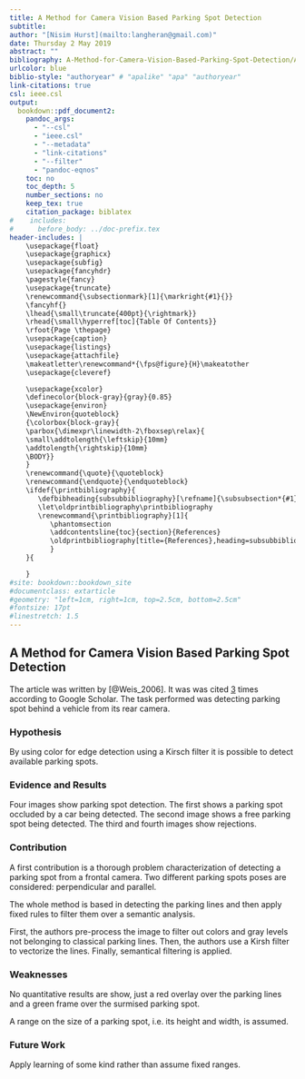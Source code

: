 ---
title: A Method for Camera Vision Based Parking Spot Detection
subtitle:
author: "[Nisim Hurst](mailto:langheran@gmail.com)"
date: Thursday 2 May 2019
abstract: ""
bibliography: A-Method-for-Camera-Vision-Based-Parking-Spot-Detection/A-Method-for-Camera-Vision-Based-Parking-Spot-Detection.bib
urlcolor: blue
biblio-style: "authoryear" # "apalike" "apa" "authoryear"
link-citations: true
csl: ieee.csl
output:
  bookdown::pdf_document2:
    pandoc_args:
      - "--csl"
      - "ieee.csl"
      - "--metadata"
      - "link-citations"
      - "--filter"
      - "pandoc-eqnos"
    toc: no
    toc_depth: 5
    number_sections: no
    keep_tex: true
    citation_package: biblatex
#    includes:
#      before_body: ../doc-prefix.tex
header-includes: |
    \usepackage{float}
    \usepackage{graphicx}
    \usepackage{subfig}
    \usepackage{fancyhdr}
    \pagestyle{fancy}
    \usepackage{truncate}
    \renewcommand{\subsectionmark}[1]{\markright{#1}{}}
    \fancyhf{}
    \lhead{\small\truncate{400pt}{\rightmark}}
    \rhead{\small\hyperref[toc]{Table Of Contents}}
    \rfoot{Page \thepage}
    \usepackage{caption}
    \usepackage{listings}
    \usepackage{attachfile}
    \makeatletter\renewcommand*{\fps@figure}{H}\makeatother
    \usepackage{cleveref}

    \usepackage{xcolor}
    \definecolor{block-gray}{gray}{0.85}
    \usepackage{environ}
    \NewEnviron{quoteblock}
    {\colorbox{block-gray}{
    \parbox{\dimexpr\linewidth-2\fboxsep\relax}{
    \small\addtolength{\leftskip}{10mm}
    \addtolength{\rightskip}{10mm}
    \BODY}}
    }
    \renewcommand{\quote}{\quoteblock}
    \renewcommand{\endquote}{\endquoteblock}
    \ifdef{\printbibliography}{
       \defbibheading{subsubbibliography}[\refname]{\subsubsection*{#1}}
       \let\oldprintbibliography\printbibliography
       \renewcommand{\printbibliography}[1]{
          \phantomsection
          \addcontentsline{toc}{section}{References}
          \oldprintbibliography[title={References},heading=subsubbibliography]
          }
    }{

    }
#site: bookdown::bookdown_site
#documentclass: extarticle
#geometry: "left=1cm, right=1cm, top=2.5cm, bottom=2.5cm"
#fontsize: 17pt
#linestretch: 1.5
---
\label{toc}

## A Method for Camera Vision Based Parking Spot Detection

The article was written by [@Weis_2006]. It was was cited [3](https://scholar.google.com/scholar?cites=14395139259540139730&as_sdt=2005&sciodt=0,5&hl=en) times according to Google Scholar. The task performed was detecting parking spot behind a vehicle from its rear camera.

### Hypothesis

By using color for edge detection using a Kirsch filter it is possible to detect available parking spots.

### Evidence and Results
Four images show parking spot detection. The first shows a parking spot occluded by a car being detected. The second image shows a free parking spot being detected. The third and fourth images show rejections.

### Contribution
A first contribution is a thorough problem characterization of detecting a parking spot from a frontal camera. Two different parking spots poses are considered: perpendicular and parallel. 

The whole method is based in detecting the parking lines and then apply fixed rules to filter them over a semantic analysis. 

First, the authors pre-process the image to filter out colors and gray levels not belonging to classical parking lines. Then, the authors use a Kirsh filter to vectorize the lines. Finally, semantical filtering is applied.

### Weaknesses
No quantitative results are show, just a red overlay over the parking lines and a green frame over the surmised parking spot.

A range on the size of a parking spot, i.e. its height and width, is assumed.

### Future Work
Apply learning of some kind rather than assume fixed ranges.